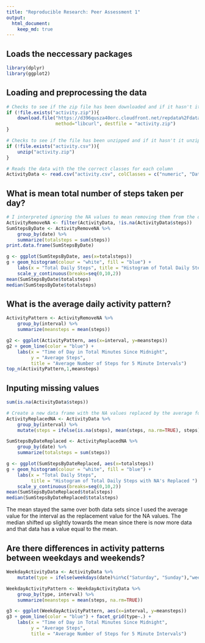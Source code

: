 ```yaml
---
title: "Reproducible Research: Peer Assessment 1"
output: 
  html_document:
    keep_md: true
---
```


## Loads the neccessary packages
```r
library(dplyr)
library(ggplot2)
```

## Loading and preprocessing the data
```r

# Checks to see if the zip file has been downloaded and if it hasn't it downloads it
if (!file.exists("activity.zip")){
    download.file("https://d396qusza40orc.cloudfront.net/repdata%2Fdata%2Factivity.zip",
                  method="libcurl", destfile = "activity.zip")
}

# Checks to see if the file has been unzipped and if it hasn't it unzips it
if (!file.exists("activity.csv")){
    unzip("activity.zip")    
}

# Reads the data with the the correct classes for each column
ActivityData <- read.csv("activity.csv", colClasses = c("numeric", "Date", "numeric"))

```

## What is mean total number of steps taken per day?
```r
# I interpreted ignoring the NA values to mean removing them from the data
ActivityRemoveNA <- filter(ActivityData, !is.na(ActivityData$steps))
SumStepsByDate <- ActivityRemoveNA %>% 
    group_by(date) %>% 
    summarize(totalsteps = sum(steps))
print.data.frame(SumStepsByDate)

g <- ggplot(SumStepsByDate, aes(x=totalsteps)) 
g + geom_histogram(colour = "white", fill = "blue") + 
    labs(x = "Total Daily Steps", title = "Histogram of Total Daily Steps") + 
    scale_y_continuous(breaks=seq(0,10,2)) 
mean(SumStepsByDate$totalsteps)
median(SumStepsByDate$totalsteps)

```

## What is the average daily activity pattern?
```r
ActivityPattern <- ActivityRemoveNA %>%
    group_by(interval) %>%
    summarize(meansteps = mean(steps))

g2 <- ggplot(ActivityPattern, aes(x=interval, y=meansteps))
g2 + geom_line(color = "blue") + 
    labs(x = "Time of Day in Total Minutes Since Midnight", 
         y = "Average Steps",
         title = "Average Number of Steps for 5 Minute Intervals")
top_n(ActivityPattern,1,meansteps)

```

## Inputing missing values
```r

sum(is.na(ActivityData$steps))

# Create a new data frame with the NA values replaced by the average for the interval
ActivityReplacedNA <- ActivityData %>%
    group_by(interval) %>%
    mutate(steps = ifelse(is.na(steps), mean(steps, na.rm=TRUE), steps))

SumStepsByDateReplaced <- ActivityReplacedNA %>% 
    group_by(date) %>% 
    summarize(totalsteps = sum(steps))

g <- ggplot(SumStepsByDateReplaced, aes(x=totalsteps)) 
g + geom_histogram(colour = "white", fill = "blue") + 
    labs(x = "Total Daily Steps", 
         title = "Histogram of Total Daily Steps with NA's Replaced ") + 
    scale_y_continuous(breaks=seq(0,10,2)) 
mean(SumStepsByDateReplaced$totalsteps)
median(SumStepsByDateReplaced$totalsteps)

```
The mean stayed the same over both data sets since I used the average value for 
the interval as the replacement value for the NA values.  The median shifted up 
slightly towards the mean since there is now more data and that data has a value 
equal to the mean.

## Are there differences in activity patterns between weekdays and weekends?
```r
WeekdayActivityData <- ActivityData %>%
    mutate(type = ifelse(weekdays(date)%in%c("Saturday", "Sunday"),"weekend","weekday"))

WeekdayActivityPattern <- WeekdayActivityData %>%
    group_by(type, interval) %>%
    summarize(meansteps = mean(steps, na.rm=TRUE))

g3 <- ggplot(WeekdayActivityPattern, aes(x=interval, y=meansteps))
g3 + geom_line(color = "blue") + facet_grid(type~.) +
    labs(x = "Time of Day in Total Minutes Since Midnight", 
         y = "Average Steps",
         title = "Average Number of Steps for 5 Minute Intervals")

```